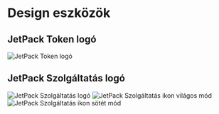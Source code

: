 # Design eszközök

## JetPack Token logó

![JetPack Token logó](/images/jetpack.svg)

## JetPack Szolgáltatás logó

![JetPack Szolgáltatás logó](/images/jetpack_image.png)
![JetPack Szolgáltatás ikon világos mód](/images/jetpack_logo.svg)
![JetPack Szolgáltatás ikon sötét mód](/images/jetpack_logo_dark.svg)